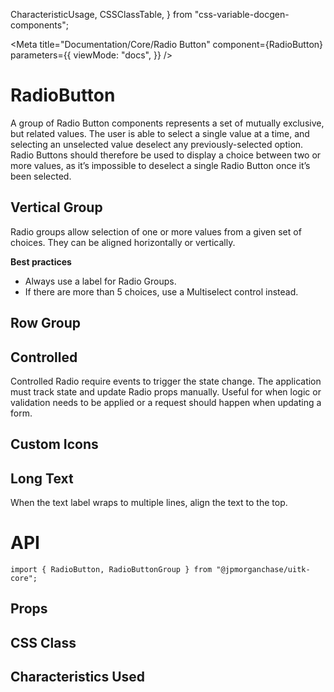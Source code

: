   CharacteristicUsage,
  CSSClassTable,
} from "css-variable-docgen-components";

<Meta
  title="Documentation/Core/Radio Button"
  component={RadioButton}
  parameters={{
    viewMode: "docs",
  }}
/>

# RadioButton

A group of Radio Button components represents a set of mutually exclusive, but related values. The user is able to select a single value at a time, and selecting an unselected value deselect any previously-selected option. Radio Buttons should therefore be used to display a choice between two or more values, as it’s impossible to deselect a single Radio Button once it’s been selected.

## Vertical Group

Radio groups allow selection of one or more values from a given set of choices. They can be aligned horizontally or vertically.

**Best practices**

- Always use a label for Radio Groups.
- If there are more than 5 choices, use a Multiselect control instead.

<Canvas>
  <Story name="Vertical Group" decorators={[withFlexGap]}>
    <RadioButtonGroup
      aria-label="Uncontrolled Example"
      defaultValue="forward"
      legend={"Legend"}
      name={"Name"}
    >
      <RadioButton key="spot" label="Spot" value="spot" />
      <RadioButton key="forward" label="Forward" value="forward" />
      <RadioButton
        disabled
        key="option"
        label="Option (disabled)"
        value="option"
      />
    </RadioButtonGroup>
  </Story>
</Canvas>

## Row Group

<Canvas>
  <Story name="Row Group" decorators={[withFlexGap]}>
    <RadioButtonGroup legend={"Legend"} name={"Name"} row>
      <RadioButton key="spot" label="Spot" value="spot" />
      <RadioButton key="forward" label="Forward" value="forward" />
    </RadioButtonGroup>
  </Story>
</Canvas>

## Controlled

Controlled Radio require events to trigger the state change. The application must track state and update Radio props manually. Useful for when logic or validation needs to be applied or a request should happen when updating a form.

<Canvas>
  <Story id="core-radio-button--controlled-radio-button-group" />
</Canvas>

## Custom Icons

<Canvas>
  <Story id="core-radio-button--custom-icons" />
</Canvas>

## Long Text

When the text label wraps to multiple lines, align the text to the top.

<Canvas>
  <Story id="core-radio-button--long-text-radio-button-group" />
</Canvas>

# API

```
import { RadioButton, RadioButtonGroup } from "@jpmorganchase/uitk-core";
```

## Props

<ArgsTable of={RadioButton} />

## CSS Class

<CSSClassTable of={RadioButton} />

## Characteristics Used

<CharacteristicUsage of={RadioButton} />
